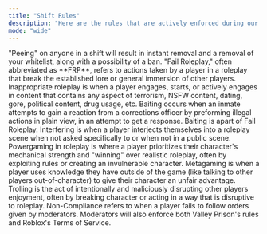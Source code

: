 ```yaml
---
title: "Shift Rules"
description: "Here are the rules that are actively enforced during our shifts."
mode: "wide"
---
```


<Danger>
  "Peeing" on anyone in a shift will result in instant removal and a removal of your whitelist, along with a possibility of a ban.
</Danger>

<AccordionGroup>
  <Accordion title="Fail Roleplay" description="Minor Offense" icon="mask">
    "Fail Roleplay," often abbreviated as **FRP**, refers to actions taken by a player in a roleplay  that break the established lore or general immersion of other players.
  </Accordion>
  <Accordion title="Inappropriate Roleplay" description="Major Offense" icon="hand">
    Inappropriate roleplay is when a player engages, starts, or actively engages in content that contains any aspect of terrorism, NSFW content, dating, gore, political content, drug usage, etc.
  </Accordion>
  <Accordion title="Baiting" description="Apart of Fail Roleplay - Minor Offense" icon="steak">
    Baiting occurs when an inmate attempts to gain a reaction from a corrections officer by preforming illegal actions in plain view, in an attempt to get a response. Baiting is apart of Fail Roleplay.
  </Accordion>
  <Accordion title="Interfering" description="Apart of Fail Roleplay - Minor Offense" icon="people">
    Interfering is when a player interjects themselves into a roleplay scene when not asked specifically to or when not in a public scene.
  </Accordion>
  <Accordion title="Powergaming" description="Apart of Fail Roleplay - Minor Offense" icon="fire">
    Powergaming in roleplay is where a player prioritizes their character's mechanical strength and "winning" over realistic roleplay, often by exploiting rules or creating an invulnerable character.
  </Accordion>
  <Accordion title="Metagaming" description="Apart of Fail Roleplay - Minor Offense" icon="laptop">
    Metagaming is when a player uses knowledge they have outside of the game (like talking to other players out-of-character) to give their character an unfair advantage.
  </Accordion>
  <Accordion title="Trolling" description="Minor Offense - Major Offense" icon="ghost">
    Trolling is the act of intentionally and maliciously disrupting other players enjoyment, often by breaking character or acting in a way that is disruptive to roleplay.
  </Accordion>
  <Accordion title="Non-Compliance" description="Minor Offense" icon="person">
    Non-Compliance refers to when a player fails to follow orders given by moderators.
  </Accordion>
</AccordionGroup>

<Warning>
  Moderators will also enforce both Valley Prison's rules and Roblox's Terms of Service.
</Warning>